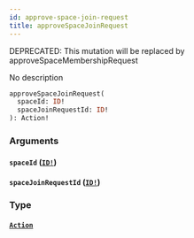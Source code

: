 ```yaml
---
id: approve-space-join-request
title: approveSpaceJoinRequest
---
```


<span class="badge badge--warning">DEPRECATED: This mutation will be replaced by approveSpaceMembershipRequest</span>

No description

```graphql
approveSpaceJoinRequest(
  spaceId: ID!
  spaceJoinRequestId: ID!
): Action!

```

### Arguments

#### `spaceId` ([`ID!`](/docs/graphql/scalars/id))

#### `spaceJoinRequestId` ([`ID!`](/docs/graphql/scalars/id))

### Type

#### [`Action`](/docs/graphql/objects/action)
